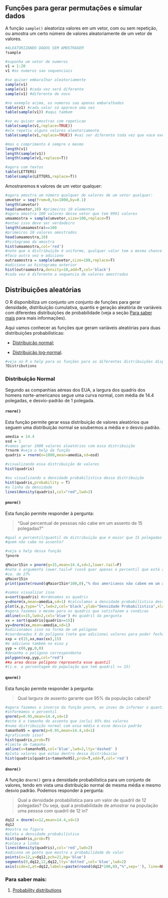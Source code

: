 ## Funções para gerar permutações e simular dados

A função `sample()` aleatoriza valores em um vetor, com ou sem repetição, ou amostra um certo número de valores aleatoriamente de um vetor de valores.  

```r
#ALEATORIZANDO DADOS SEM AMOSTRAGEM
?sample

#suponha um vetor de numeros
v1 = 1:20
v1 #os numeros sao sequenciais

#se quiser embaralhar aleatoriamente
sample(v1)
sample(v1) #cada vez será diferente
sample(v1) #diferente de novo

#no exemplo acima, os numeros sao apenas embaralhados
table(v1) #cada valor só aparece uma vez
table(sample(v1)) #aqui tambem

#se eu quiser amostras com repeticao
table(sample(v1,replace=TRUE)) 
#ele repetiu alguns valores aleatoriamente
table(sample(v1,replace=TRUE)) #vai ser diferente toda vez que voce executa

#mas o comprimento é sempre o mesmo
length(v1)
length(sample(v1))
length(sample(v1,replace=T))

#agora com textos
table(LETTERS)
table(sample(LETTERS,replace=T))
```

Amostraremos `N` valores de um vetor qualquer:  

```r
#agora amostra um número qualquer de valores de um vetor qualquer:
umvetor = seq(from=0,to=1000,by=0.1)
length(umvetor)
head(umvetor,10) #primeiros 10 elementos
#agora amostra 100 valores desse vetor que tem 9991 valores
umaamostra = sample(umvetor,size=100,replace=T)
#entao isso deve ser verdadeiro
length(umaamostra)==100
#primeiros 10 valores amostrados
head(umaamostra,10)
#histograma da amostra
hist(umaamostra,col='red')
#note que a distribuição é uniforme, qualquer valor tem a mesma chance de ser amostrado
#faco outra vez e adiciono
outraamostra = sample(umvetor,size=100,replace=T)
#adiciono ao histograma anterior
hist(outraamostra,density=10,add=T,col='black')
#cada vez é diferente a sequencia de valores amostrados
```

## Distribuições aleatórias

O R disponibiliza um conjunto um conjunto de funções para gerar densidade, distribuição cumulativa, quantis e geração aleatória de variáveis com diferentes distribuições de probabilidade (veja a seção [Para saber mais](#distribuicoes) para mais informações).  

Aqui vamos conhecer as funções que geram variáveis aleatórias para duas distribuições probabilísticas:

* [Distribuição normal](https://en.wikipedia.org/wiki/Normal_distribution);

* [Distribuição log-normal](https://en.wikipedia.org/wiki/Log-normal_distribution).  


```r
#veja no R o help para as funções para as diferentes distribuições disponíveis no R.
?Distributions
```

### Distribuição Normal

Segundo as companhias aéreas dos EUA, a largura dos quadris dos homens norte-americanos segue uma curva normal, com média de 14.4 polegadas, e desvio-padrão de 1 polegada.

#### `rnorm()`

Esta função permite gerar essa distribuição de valores aleatórios que seguem uma distribuição normal se soubermos a média e o desvio padrão.  

```r
amedia = 14.4
osd = 1
#vamos gerar 1000 valores aleatórios com essa distribuição
?rnorm #veja o help da função
quadris = rnorm(n=1000,mean=amedia,sd=osd)

#visualizando essa distribuição de valores
hist(quadris)

#ou visualizando a densidade probabilística dessa distribuição
hist(quadris,probability = T)
#a linha da densidade
lines(density(quadris),col="red",lwd=2)
```


#### `pnorm()`

Esta função permite responder à pergunta:

> "Qual percentual de pessoas não cabe em um assento de 15 polegadas?"


```r
#qual o percentil/quantil da distribuição que é maior que 15 polegadas 
#quem não cabe no assento?

#veja o help dessa função
?pnorm

qMaior15in = pnorm(q=15,mean=14.4,sd=1,lower.tail=F)
#note o argumento lower.tail=F (você quer apenas o percentil que está acima desse valor)
#ca. de 27%
qMaior15in 
print(paste(round(qMaior15in*100,0),"% dos americanos não cabem em um assento de 15polegadas",sep=''))

#vamos visualizar isso
x=sort(quadris) #ordenamos os quadris
y=dnorm(x,mean=amedia,sd=1) #calculamos a densidade probabilística desses valores
plot(x,y,type="l",lwd=2,col='black',ylab="Densidade Probabilística",xlab='Quadris de americanos (inches)') #plotamos isso e temos nossa curva normal
#agora fazemos o mesmo para os quadris que satisfazem a condicao
abline(v=15,lwd=2,col='blue') #o quadril da pergunta 
xx = sort(quadris[quadris>=15])
yy=dnorm(xx,mean=amedia,sd=1)
#adicionamos isso na forma de um polígono
#coordenadas X do polígono (note que adicionei valores para poder fechar o polígono)
xxp = c(15,xx,max(xx),15) 
#e adiciono também no eixo y
yyp = c(0,yy,0,0) 
#desenho o polígono correspondente
polygon(xxp,yyp,col="red") 
##a area desse polígono representa esse quantil 
#(i.e. a porcentagem da população que tem quadril >= 15)
```

#### `qnorm()`

Esta função permite responder à pergunta:

> Qual largura de assento garante que 95% da população caberá?


```r
#agora fazemos o inverso da função pnorm, ao inves de informar o quantil,
#informamos o percentil
qnorm(p=0.95,mean=14.4,sd=1)
#este é o tamanho do assento que inclui 95% dos valores 
#numa distribuição normal com essa média e esse desvio padrão
tamanho95 = qnorm(p=0.95,mean=14.4,sd=1)
#graficando isso?
hist(quadris,prob=T)
#limite de tamanho
abline(v=tamanho95,col='blue',lwd=2,lty='dashed' )
#plota valores que estao dentro dessa distribuicao
hist(quadris[quadris<tamanho95],prob=T,add=T,col='red')
```

#### `dnorm()`

A função `dnorm()` gera a densidade probabilística para um conjunto de valores, tendo em vista uma distribuição normal de mesma média e mesmo desvio padrão.
Podemos responder à pergunta:

> Qual a densidade probabilística para um valor de quadril de 12 polegadas? Ou seja, qual a probabilidade de amostrar na população uma pessoa com quadril de 12 in?
  
```r
dq12 = dnorm(x=12,mean=14.4,sd=1)
dq12
#mostra na figura
#plota a densidade probabilística
hist(quadris,prob=T) 
#coloca a linha
lines(density(quadris),col='red',lwd=2)
#adicona um ponto que mostra a probabilidade do valor
points(x=12,y=dq12,pch=21,bg='blue')
segments(0,dq12,12,dq12,lty='dotted',col='blue',lwd=2)
axis(side=2,at=dq12,labels=paste(round(dq12*100,0),"%",sep=''), line=NULL,las=2,col='blue')
```

### Para saber mais: {#sabermais-distribuicoes}

(@) [Probability distributions](http://www.r-tutor.com/elementary-statistics/probability-distributions)
  
